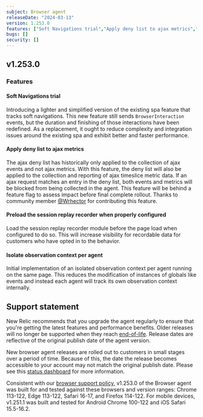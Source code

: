 ```yaml
---
subject: Browser agent
releaseDate: "2024-03-13"
version: 1.253.0
features: ["Soft Navigations trial","Apply deny list to ajax metrics","Preload the Session Replay recorder when properly configured","Isolate observation context per agent"]
bugs: []
security: []
---
```


## v1.253.0

### Features

#### Soft Navigations trial
Introducing a lighter and simplified version of the existing spa feature that tracks soft navigations. This new feature still sends `BrowserInteraction` events, but the duration and finishing of those interactions have been redefined. As a replacement, it ought to reduce complexity and integration issues around the existing spa and exhibit better and faster performance.

#### Apply deny list to ajax metrics
The ajax deny list has historically only applied to the collection of ajax events and not ajax metrics. With this feature, the deny list will also be applied to the collection and reporting of ajax timeslice metric data. If an ajax request matches an entry in the deny list, both events and metrics will be blocked from being collected in the agent. This feature will be behind a feature flag to assess impact before final complete rollout. Thanks to community member [@Wrhector](https://github.com/Wrhector) for contributing this feature.

#### Preload the session replay recorder when properly configured
Load the session replay recorder module before the page load when configured to do so.  This will increase visibility for recordable data for customers who have opted in to the behavior.

#### Isolate observation context per agent
Initial implementation of an isolated observation context per agent running on the same page. This reduces the modification of instances of globals like events and instead each agent will track its own observation context internally.

## Support statement

New Relic recommends that you upgrade the agent regularly to ensure that you're getting the latest features and performance benefits. Older releases will no longer be supported when they reach [end-of-life](https://docs.newrelic.com/docs/browser/browser-monitoring/getting-started/browser-agent-eol-policy/). Release dates are reflective of the original publish date of the agent version.

New browser agent releases are rolled out to customers in small stages over a period of time. Because of this, the date the release becomes accessible to your account may not match the original publish date. Please see this [status dashboard](https://newrelic.github.io/newrelic-browser-agent-release/) for more information.

Consistent with our [browser support policy](https://docs.newrelic.com/docs/browser/new-relic-browser/getting-started/compatibility-requirements-browser-monitoring/#browser-types), v1.253.0 of the Browser agent was built for and tested against these browsers and version ranges: Chrome 113-122, Edge 113-122, Safari 16-17, and Firefox 114-122. For mobile devices, v1.251.1 was built and tested for Android Chrome 100-122 and iOS Safari 15.5-16.2.